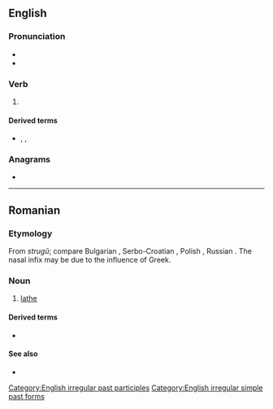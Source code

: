 ==English==

===Pronunciation===
* {{IPA|/ˈstɹʌŋ/|lang=en}}
* {{rhymes|ʌŋ|lang=en}}

===Verb===
{{head|en|verb form}}

# {{en-past of|string}}

====Derived terms====
* {{l|en|highly strung}}, {{l|en|highly-strung}}, {{l|en|high-strung}}

===Anagrams===
* {{anagrams|en|grunts}}

[[Category:English irregular past participles]]
[[Category:English irregular simple past forms]]

----

==Romanian==

===Etymology===
From {{etyl|sla|ro}} ''strugŭ''; compare Bulgarian {{m|bg|струг|sc=Cyrl}}, Serbo-Croatian {{m|sh|strug}}, Polish {{m|pl|strug}}, Russian {{m|ru|струг|sc=Cyrl}}. The nasal infix may be due to the influence of Greek.

===Noun===
{{ro-noun|n|strunguri}}

# [[lathe]]

====Derived terms====
* {{l|ro|strungar}}

====See also====
* {{l|ro|strungă}}